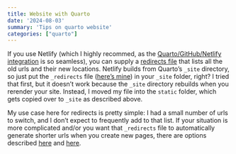 ```yaml
---
title: Website with Quarto
date: '2024-08-03'
summary: 'Tips on quarto website'
categories: ["quarto"]
---
```


If you use Netlify (which I highly recommed, as the [Quarto/GitHub/Netlify integration](https://quarto.org/docs/publishing/netlify.html) is so seamless), you can supply a [redirects file](https://docs.netlify.com/routing/redirects/) that lists all the old urls and their new locations. Netlify builds from Quarto's `_site` directory, so just put the `_redirects` file ([here's mine](https://github.com/meghall06/personal-website/blob/master/static/_redirects)) in your `_site` folder, right? I tried that first, but it doesn't work because the `_site` directory rebuilds when you rerender your site. Instead, I moved my file into the `static` folder, which gets copied over to `_site` as described above.

My use case here for redirects is pretty simple: I had a small number of urls to switch, and I don't expect to frequently add to that list. If your situation is more complicated and/or you want that `_redirects` file to automatically generate shorter urls when you create new pages, there are options described [here](https://blog.djnavarro.net/posts/2022-04-20_porting-to-quarto/#netlify-redirects) and [here](https://silviacanelon.com/blog/2023-09-29-hello-quarto/#setting-up-redirects).

